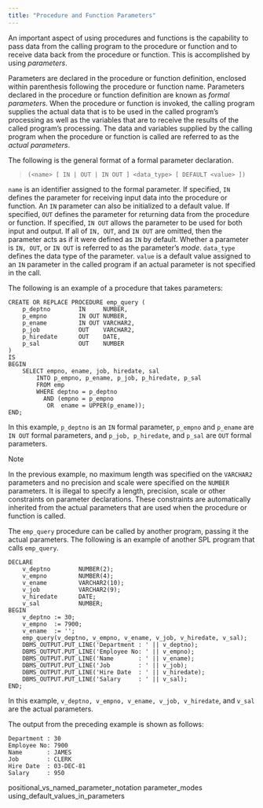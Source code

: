 ```yaml
---
title: "Procedure and Function Parameters"
---
```


An important aspect of using procedures and functions is the capability to pass data from the calling program to the procedure or function and to receive data back from the procedure or function. This is accomplished by using *parameters*.

Parameters are declared in the procedure or function definition, enclosed within parenthesis following the procedure or function name. Parameters declared in the procedure or function definition are known as *formal parameters*. When the procedure or function is invoked, the calling program supplies the actual data that is to be used in the called program’s processing as well as the variables that are to receive the results of the called program’s processing. The data and variables supplied by the calling program when the procedure or function is called are referred to as the *actual parameters*.

The following is the general format of a formal parameter declaration.

> `(<name> [ IN | OUT | IN OUT ] <data_type> [ DEFAULT <value> ])`

`name` is an identifier assigned to the formal parameter. If specified, `IN` defines the parameter for receiving input data into the procedure or function. An `IN` parameter can also be initialized to a default value. If specified, `OUT` defines the parameter for returning data from the procedure or function. If specified, `IN OUT` allows the parameter to be used for both input and output. If all of `IN, OUT`, and `IN OUT` are omitted, then the parameter acts as if it were defined as `IN` by default. Whether a parameter is `IN, OUT`, or `IN OUT` is referred to as the parameter’s *mode*. `data_type` defines the data type of the parameter. `value` is a default value assigned to an `IN` parameter in the called program if an actual parameter is not specified in the call.

The following is an example of a procedure that takes parameters:

``` text
CREATE OR REPLACE PROCEDURE emp_query (
    p_deptno        IN     NUMBER,
    p_empno         IN OUT NUMBER,
    p_ename         IN OUT VARCHAR2,
    p_job           OUT    VARCHAR2,
    p_hiredate      OUT    DATE,
    p_sal           OUT    NUMBER
)
IS
BEGIN
    SELECT empno, ename, job, hiredate, sal
        INTO p_empno, p_ename, p_job, p_hiredate, p_sal
        FROM emp
        WHERE deptno = p_deptno
          AND (empno = p_empno
           OR  ename = UPPER(p_ename));
END;
```

In this example, `p_deptno` is an `IN` formal parameter, `p_empno` and `p_ename` are `IN OUT` formal parameters, and `p_job, p_hiredate`, and `p_sal` are `OUT` formal parameters.

<div class="note">

<div class="title">

Note

</div>

In the previous example, no maximum length was specified on the `VARCHAR2` parameters and no precision and scale were specified on the `NUMBER` parameters. It is illegal to specify a length, precision, scale or other constraints on parameter declarations. These constraints are automatically inherited from the actual parameters that are used when the procedure or function is called.

</div>

The `emp_query` procedure can be called by another program, passing it the actual parameters. The following is an example of another SPL program that calls `emp_query`.

``` text
DECLARE
    v_deptno        NUMBER(2);
    v_empno         NUMBER(4);
    v_ename         VARCHAR2(10);
    v_job           VARCHAR2(9);
    v_hiredate      DATE;
    v_sal           NUMBER;
BEGIN
    v_deptno := 30;
    v_empno  := 7900;
    v_ename  := '';
    emp_query(v_deptno, v_empno, v_ename, v_job, v_hiredate, v_sal);
    DBMS_OUTPUT.PUT_LINE('Department : ' || v_deptno);
    DBMS_OUTPUT.PUT_LINE('Employee No: ' || v_empno);
    DBMS_OUTPUT.PUT_LINE('Name       : ' || v_ename);
    DBMS_OUTPUT.PUT_LINE('Job        : ' || v_job);
    DBMS_OUTPUT.PUT_LINE('Hire Date  : ' || v_hiredate);
    DBMS_OUTPUT.PUT_LINE('Salary     : ' || v_sal);
END;
```

In this example, `v_deptno, v_empno, v_ename, v_job, v_hiredate`, and `v_sal` are the actual parameters.

The output from the preceding example is shown as follows:

``` text
Department : 30
Employee No: 7900
Name       : JAMES
Job        : CLERK
Hire Date  : 03-DEC-81
Salary     : 950
```

<div class="toctree" data-maxdepth="3">

positional_vs_named_parameter_notation parameter_modes using_default_values_in_parameters

</div>
